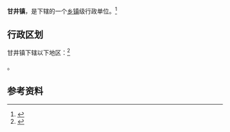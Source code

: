 {{中国乡级行政区|61/04/26/104/000}}

'''甘井镇'''，是{{PRC admin/fullname|61/04/26/104/000|3}}下辖的一个[[乡镇|乡镇]]级行政单位。<ref>{{PRC admin/ref sgc|{{PRC admin/parent|61/04/26/104/000}}}}</ref>

== 行政区划 ==

甘井镇下辖以下地区：<ref>{{PRC admin/ref sgc|61/04/26/104/000}}</ref>

{{PRC admin/children|61/04/26/104/000}}。

== 参考资料 ==

{{reflist}}

{{行政区划小作品}}
{{PRC admin/navcat|61/04/26/104/000}}